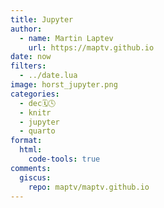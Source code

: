 ```yaml
---
title: Jupyter
author:
  - name: Martin Laptev
    url: https://maptv.github.io
date: now
filters:
  - ../date.lua
image: horst_jupyter.png
categories:
  - dec🗓️🕓
  - knitr
  - jupyter
  - quarto
format:
  html:
    code-tools: true
comments:
  giscus:
    repo: maptv/maptv.github.io
---
```


